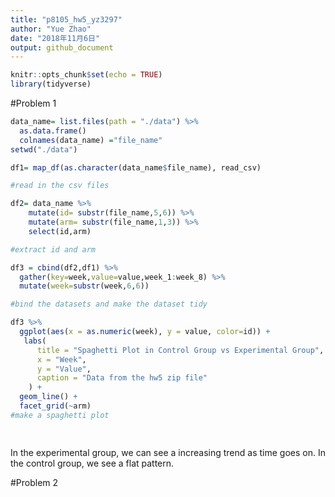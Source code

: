 ```yaml
---
title: "p8105_hw5_yz3297"
author: "Yue Zhao"
date: "2018年11月6日"
output: github_document
---
```


```r
knitr::opts_chunk$set(echo = TRUE)
library(tidyverse)
```

#Problem 1


```r
data_name= list.files(path = "./data") %>% 
  as.data.frame()
  colnames(data_name) ="file_name"
setwd("./data")

df1= map_df(as.character(data_name$file_name), read_csv)

#read in the csv files

df2= data_name %>% 
    mutate(id= substr(file_name,5,6)) %>% 
    mutate(arm= substr(file_name,1,3)) %>% 
    select(id,arm)

#extract id and arm

df3 = cbind(df2,df1) %>%
  gather(key=week,value=value,week_1:week_8) %>%
  mutate(week=substr(week,6,6))

#bind the datasets and make the dataset tidy

df3 %>% 
  ggplot(aes(x = as.numeric(week), y = value, color=id)) + 
   labs(
      title = "Spaghetti Plot in Control Group vs Experimental Group",
      x = "Week",
      y = "Value",
      caption = "Data from the hw5 zip file"
    ) +
  geom_line() +
  facet_grid(~arm)
#make a spaghetti plot  

  
```

In the experimental group, we can see a increasing trend as time goes on. In the control group, we see a flat pattern. 

#Problem 2
```r

```


